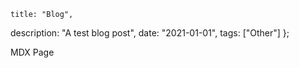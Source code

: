 	title: "Blog",
  description: "A test blog post",
  date: "2021-01-01",
  tags: ["Other"]
};

MDX Page
